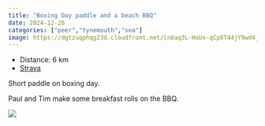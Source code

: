 ---
title: "Boxing Day paddle and a beach BBQ"
date: 2024-12-26
categories: ["peer","tynemouth","sea"]
image: https://dgtzuqphqg23d.cloudfront.net/ln8aq3L-HoUx-qCp8T44jY9wd4jc3q7IPphmmL0ictA-768x345.jpg
---

- Distance: 6 km
- [Strava](https://www.strava.com/activities/13191888244)

Short paddle on boxing day.

Paul and Tim make some breakfast rolls on the BBQ. 

![](https://dgtzuqphqg23d.cloudfront.net/ln8aq3L-HoUx-qCp8T44jY9wd4jc3q7IPphmmL0ictA-768x345.jpg)



